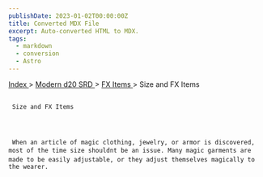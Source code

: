 ```yaml
---
publishDate: 2023-01-02T00:00:00Z
title: Converted MDX File
excerpt: Auto-converted HTML to MDX.
tags:
  - markdown
  - conversion
  - Astro
---
```


[
Index
](-index) >
[
Modern d20 SRD
](modern-d20-srd-index) >
[
FX Items
](modern-d20-srd-fx-items-index) > Size and FX Items

##

     Size and FX Items




     When an article of magic clothing, jewelry, or armor is discovered, most of the time size shouldnt be an issue. Many magic garments are made to be easily adjustable, or they adjust themselves magically to the wearer.
